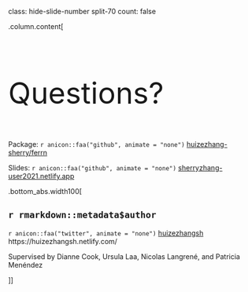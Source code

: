 class: hide-slide-number split-70
count: false

.column.content[


<br>

<p style = "font-size: 60px"> Questions? </p>

Package: `r anicon::faa("github", animate = "none")` [huizezhang-sherry/ferrn](https://github.com/huizezhang-sherry/ferrn)

Slides: `r anicon::faa("github", animate = "none")` [sherryzhang-user2021.netlify.app](https://sherryzhang-user2021.netlify.app)


.bottom_abs.width100[

## `r rmarkdown::metadata$author`

`r anicon::faa("twitter", animate = "none")` [huizezhangsh](https://twitter.com/huizezhangsh)
<i class="fa fa-link"></i> https://huizezhangsh.netlify.com/



Supervised by Dianne Cook, Ursula Laa, Nicolas Langrené, and Patricia Menéndez




]]



<div class="column transition monash-m-new delay-1s" style="clip-path:url(#swipe__clip-path);">
<div class="background-image" style="background-image:url('img/large.png');background-position: center;background-size:cover;margin-left:3px;">
<svg class="clip-svg absolute">
<defs>
<clipPath id="swipe__clip-path" clipPathUnits="objectBoundingBox">
<polygon points="0.5745 0, 0.5 0.33, 0.42 0, 0 0, 0 1, 0.27 1, 0.27 0.59, 0.37 1, 0.634 1, 0.736 0.59, 0.736 1, 1 1, 1 0, 0.5745 0" />
</clipPath>
</defs>	
</svg>
</div>
</div>
